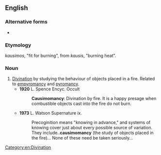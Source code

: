==English==

===Alternative forms===
* {{l|en|causinomancy}}

===Etymology===
{{etyl|grc|en}} ''kausimos'', "fit for burning", from ''kausis'', "burning heat".

===Noun===
{{en-noun|-}}

# [[divination|Divination]] by studying the behaviour of objects placed in a fire. Related to [[empyromancy]] and [[pyromancy]].
#* '''1920''' L. Spence Encyc. Occult
#*: '''Causimomancy''': Divination by fire. It is a happy presage when combustible objects cast into the fire do not burn.
#* '''1973''' L. Watson Supernature ix.
#*: Precoginition means "knowing in advance," and systems of knowing cover just about every possible source of variation. They include..'''causimomancy''' (the study of objects placed in the fire)... None of these need be taken seriously...

[[Category:en:Divination]]